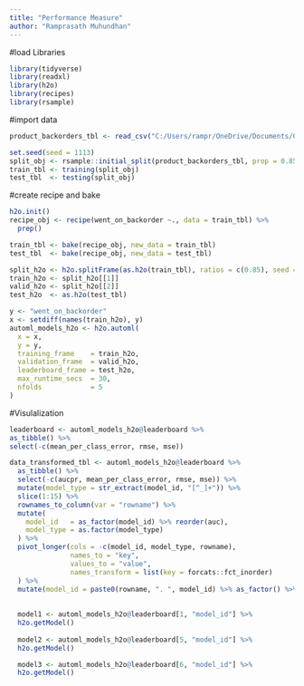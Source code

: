 ```yaml
---
title: "Performance Measure"
author: "Ramprasath Muhundhan"
---
```


#load Libraries

```r
library(tidyverse)
library(readxl)
library(h2o)
library(recipes)
library(rsample)
```

#import data
```r
product_backorders_tbl <- read_csv("C:/Users/rampr/OneDrive/Documents/GitHub/ss23-bdml-muhundhan-ramprasath/product_backorders.csv")

set.seed(seed = 1113)
split_obj <- rsample::initial_split(product_backorders_tbl, prop = 0.85)
train_tbl <- training(split_obj)
test_tbl  <- testing(split_obj)
```


#create recipe and bake
```r
h2o.init()
recipe_obj <- recipe(went_on_backorder ~., data = train_tbl) %>% 
  prep()

train_tbl <- bake(recipe_obj, new_data = train_tbl)
test_tbl  <- bake(recipe_obj, new_data = test_tbl)
```

```r
split_h2o <- h2o.splitFrame(as.h2o(train_tbl), ratios = c(0.85), seed = 1234)
train_h2o <- split_h2o[[1]]
valid_h2o <- split_h2o[[2]]
test_h2o  <- as.h2o(test_tbl)
```


```r
y <- "went_on_backorder"
x <- setdiff(names(train_h2o), y)
automl_models_h2o <- h2o.automl(
  x = x,
  y = y,
  training_frame    = train_h2o,
  validation_frame  = valid_h2o,
  leaderboard_frame = test_h2o,
  max_runtime_secs  = 30,
  nfolds            = 5 
)
```

#Visulalization

```r
leaderboard <- automl_models_h2o@leaderboard %>%
as_tibble() %>%
select(-c(mean_per_class_error, rmse, mse))

data_transformed_tbl <- automl_models_h2o@leaderboard %>%
  as_tibble() %>%
  select(-c(aucpr, mean_per_class_error, rmse, mse)) %>% 
  mutate(model_type = str_extract(model_id, "[^_]+")) %>%
  slice(1:15) %>% 
  rownames_to_column(var = "rowname") %>%
  mutate(
    model_id   = as_factor(model_id) %>% reorder(auc),
    model_type = as.factor(model_type)
  ) %>% 
  pivot_longer(cols = -c(model_id, model_type, rowname), 
               names_to = "key", 
               values_to = "value", 
               names_transform = list(key = forcats::fct_inorder)
  ) %>% 
  mutate(model_id = paste0(rowname, ". ", model_id) %>% as_factor() %>% fct_rev())
  
  
  model1 <- automl_models_h2o@leaderboard[1, "model_id"] %>%
  h2o.getModel()
  
  model2 <- automl_models_h2o@leaderboard[5, "model_id"] %>%
  h2o.getModel()

  model3 <- automl_models_h2o@leaderboard[6, "model_id"] %>%
  h2o.getModel()
```

